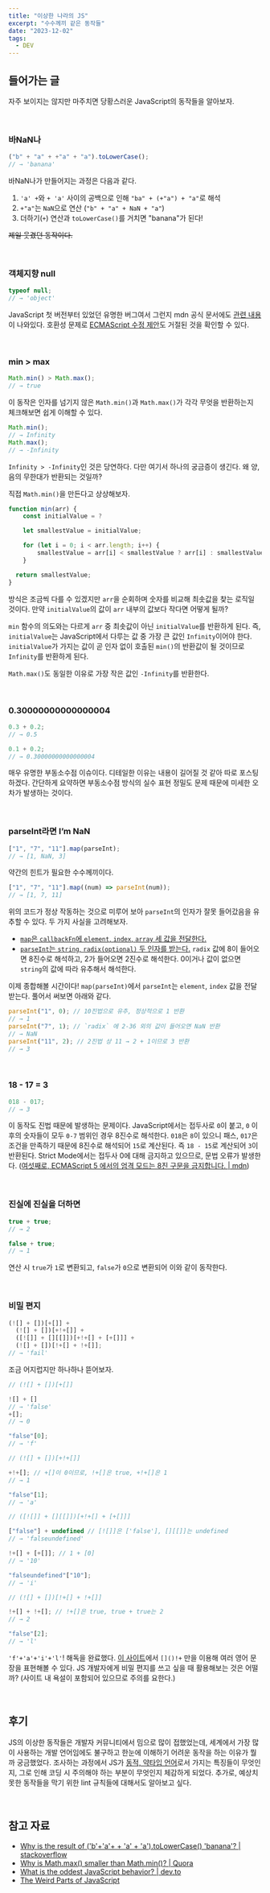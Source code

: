 ```yaml
---
title: "이상한 나라의 JS"
excerpt: "수수께끼 같은 동작들"
date: "2023-12-02"
tags:
  - DEV
---
```


## 들어가는 글

자주 보이지는 않지만 마주치면 당황스러운 JavaScript의 동작들을 알아보자.

<br />

### 바NaN나

```js
("b" + "a" + +"a" + "a").toLowerCase();
// → 'banana'
```

바NaN나가 만들어지는 과정은 다음과 같다.

1. `'a' +`와 `+ 'a'` 사이의 공백으로 인해 `"ba" + (+"a") + "a"`로 해석
2. `+"a"`는 `NaN`으로 연산 (`"b" + "a" + NaN + "a"`)
3. 더하기(`+`) 연산과 `toLowerCase()`를 거치면 "banana"가 된다!

~~제일 웃겼던 동작이다.~~

<br />

### 객체지향 null

```js
typeof null;
// → 'object'
```

JavaScript 첫 버전부터 있었던 유명한 버그여서 그런지 mdn 공식 문서에도 [관련 내용](https://developer.mozilla.org/ko/docs/Web/JavaScript/Reference/Operators/typeof#null)이 나와있다.
호환성 문제로 [ECMAScript 수정 제안](https://web.archive.org/web/20160331031419/http://wiki.ecmascript.org:80/doku.php?id=harmony:typeof_null)도 거절된 것을 확인할 수 있다.

<br />

### min > max

```js
Math.min() > Math.max();
// → true
```

이 동작은 인자를 넘기지 않은 `Math.min()`과 `Math.max()`가 각각 무엇을 반환하는지 체크해보면 쉽게 이해할 수 있다.

```js
Math.min();
// → Infinity
Math.max();
// → -Infinity
```

`Infinity > -Infinity`인 것은 당연하다. 다만 여기서 하나의 궁금증이 생긴다. 왜 양, 음의 무한대가 반환되는 것일까?

직접 `Math.min()`을 만든다고 상상해보자.

```js
function min(arr) {
    const initialValue = ?

    let smallestValue = initialValue;

    for (let i = 0; i < arr.length; i++) {
        smallestValue = arr[i] < smallestValue ? arr[i] : smallestValue;
    }

  return smallestValue;
}
```

방식은 조금씩 다를 수 있겠지만 `arr`을 순회하며 숫자를 비교해 최솟값을 찾는 로직일 것이다. 만약 `initialValue`의 값이 `arr` 내부의 값보다 작다면 어떻게 될까?

`min` 함수의 의도와는 다르게 `arr` 중 최솟값이 아닌 `initialValue`를 반환하게 된다. 즉, `initialValue`는 JavaScript에서 다루는 값 중 가장 큰 값인 `Infinity`이어야 한다. `initialValue`가 가지는 값이 곧 인자 없이 호출된 `min()`의 반환값이 될 것이므로 `Infinity`를 반환하게 된다.

`Math.max()`도 동일한 이유로 가장 작은 값인 `-Infinity`를 반환한다.

<br />

### 0.30000000000000004

```js
0.3 + 0.2;
// → 0.5

0.1 + 0.2;
// → 0.30000000000000004
```

매우 유명한 부동소수점 이슈이다. 디테일한 이유는 내용이 길어질 것 같아 따로 포스팅하겠다. 간단하게 요약하면 부동소수점 방식의 실수 표현 정밀도 문제 때문에 미세한 오차가 발생하는 것이다.

<br />

### parseInt라면 I’m NaN

```js
["1", "7", "11"].map(parseInt);
// → [1, NaN, 3]
```

약간의 힌트가 필요한 수수께끼이다.

```js
["1", "7", "11"].map((num) => parseInt(num));
// → [1, 7, 11]
```

위의 코드가 정상 작동하는 것으로 미루어 보아 `parseInt`의 인자가 잘못 들어갔음을 유추할 수 있다. 두 가지 사실을 고려해보자.

- [`map`은 `callbackFn`에 `element`, `index`, `array` 세 값을 전달한다.](https://developer.mozilla.org/en-US/docs/Web/JavaScript/Reference/Global_Objects/Array/map#parameters)
- [`parseInt`는 `string`, `radix(optional)` 두 인자를 받는다.](https://developer.mozilla.org/en-US/docs/Web/JavaScript/Reference/Global_Objects/parseInt#parameters) `radix` 값에 8이 들어오면 8진수로 해석하고, 2가 들어오면 2진수로 해석한다. 0이거나 값이 없으면 `string`의 값에 따라 유추해서 해석한다.

이제 종합해볼 시간이다! `map(parseInt)`에서 `parseInt`는 `element`, `index` 값을 전달받는다. 풀어서 써보면 아래와 같다.

```js
parseInt("1", 0); // 10진법으로 유추, 정상적으로 1 반환
// → 1
parseInt("7", 1); // `radix` 에 2-36 외의 값이 들어오면 NaN 반환
// → NaN
parseInt("11", 2); // 2진법 상 11 → 2 + 1이므로 3 반환
// → 3
```

<br />

### 18 - 17 = 3

```js
018 - 017;
// → 3
```

이 동작도 진법 때문에 발생하는 문제이다. JavaScript에서는 접두사로 `0`이 붙고, `0` 이후의 숫자들이 모두 `0-7` 범위인 경우 8진수로 해석한다. `018`은 `8`이 있으니 패스, `017`은 조건을 만족하기 때문에 8진수로 해석되어 `15`로 계산된다. 즉 `18 - 15`로 계산되어 `3`이 반환된다.
Strict Mode에서는 접두사 0에 대해 금지하고 있으므로, 문법 오류가 발생한다. ([여섯째로, ECMAScript 5 에서의 엄격 모드는 8진 구문을 금지합니다. | mdn](https://developer.mozilla.org/ko/docs/Web/JavaScript/Reference/Strict_mode#%EC%97%84%EA%B2%A9%ED%95%9C_%EB%AA%A8%EB%93%9C_%EB%B3%80%EA%B2%BD))

<br />

### 진실에 진실을 더하면

```js
true + true;
// → 2

false + true;
// → 1
```

연산 시 `true`가 `1`로 변환되고, `false`가 `0`으로 변환되어 이와 같이 동작한다.

<br />

### 비밀 편지

```js
(![] + [])[+[]] +
  (![] + [])[+!+[]] +
  ([![]] + [][[]])[+!+[] + [+[]]] +
  (![] + [])[!+[] + !+[]];
// → 'fail'
```

조금 어지럽지만 하나하나 뜯어보자.

```js
// (![] + [])[+[]]

![] + [] 
// → 'false'
+[];
// → 0

"false"[0];
// → 'f'
```

```js
// (![] + [])[+!+[]]

+!+[]; // +[]이 0이므로, !+[]은 true, +!+[]은 1
// → 1

"false"[1];
// → 'a'
```

```js
// ([![]] + [][[]])[+!+[] + [+[]]]

["false"] + undefined // [![]]은 ['false'], [][[]]는 undefined
// → 'falseundefined'

!+[] + [+[]]; // 1 + [0]
// → '10'

"falseundefined"["10"];
// → 'i'
```

```js
// (![] + [])[!+[] + !+[]]

!+[] + !+[]; // !+[]은 true, true + true는 2
// → 2

"false"[2];
// → 'l'
```

`'f'+'a'+'i'+'l'`! 해독을 완료했다. [이 사이트](https://jsfuck.com/)에서 `[]()!+` 만을 이용해 여러 영어 문장을 표현해볼 수 있다. JS 개발자에게 비밀 편지를 쓰고 싶을 때 활용해보는 것은 어떨까? (사이트 내 욕설이 포함되어 있으므로 주의를 요한다.)

<br />  

## 후기
JS의 이상한 동작들은 개발자 커뮤니티에서 밈으로 많이 접했었는데, 세계에서 가장 많이 사용하는 개발 언어임에도 불구하고 한눈에 이해하기 어려운 동작을 하는 이유가 뭘까 궁금했었다.
조사하는 과정에서 JS가 [동적, 약타입 언어](https://developer.mozilla.org/ko/docs/Web/JavaScript/Data_structures#%EB%8F%99%EC%A0%81_%EB%B0%8F_%EC%95%BD%ED%83%80%EC%9E%85)로서 가지는 특징들이 무엇인지, 그로 인해 코딩 시 주의해야 하는 부분이 무엇인지 체감하게 되었다.
추가로, 예상치 못한 동작들을 막기 위한 lint 규칙들에 대해서도 알아보고 싶다.

<br />  

## 참고 자료

- [Why is the result of ('b'+'a'+ + 'a' + 'a').toLowerCase() 'banana'? | stackoverflow](https://stackoverflow.com/questions/57456188/why-is-the-result-of-ba-a-a-tolowercase-banana)
- [Why is Math.max() smaller than Math.min()? | Quora](https://www.quora.com/Javascript-Why-is-Math-max-smaller-than-Math-min)
- [What is the oddest JavaScript behavior? | dev.to](https://dev.to/ben/what-is-the-oddest-javascript-behavior-4dh2)
- [The Weird Parts of JavaScript](https://shivamv12.github.io/Weird-JS/)
